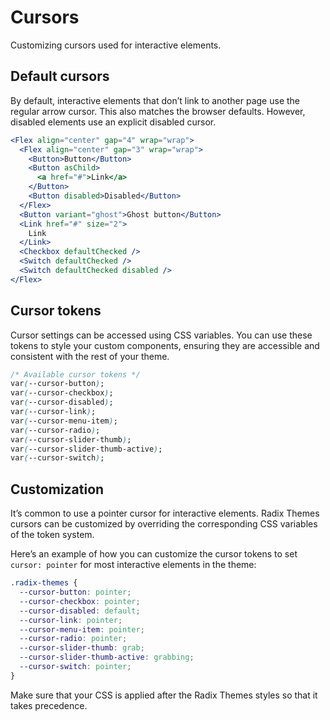 # Cursors

<Description>Customizing cursors used for interactive elements.</Description>

## Default cursors

By default, interactive elements that don’t link to another page use the regular arrow cursor. This also matches the browser defaults. However, disabled elements use an explicit disabled cursor.

```jsx live="true"
<Flex align="center" gap="4" wrap="wrap">
  <Flex align="center" gap="3" wrap="wrap">
    <Button>Button</Button>
    <Button asChild>
      <a href="#">Link</a>
    </Button>
    <Button disabled>Disabled</Button>
  </Flex>
  <Button variant="ghost">Ghost button</Button>
  <Link href="#" size="2">
    Link
  </Link>
  <Checkbox defaultChecked />
  <Switch defaultChecked />
  <Switch defaultChecked disabled />
</Flex>
```

## Cursor tokens

Cursor settings can be accessed using CSS variables. You can use these tokens to style your custom components, ensuring they are accessible and consistent with the rest of your theme.

```css
/* Available cursor tokens */
var(--cursor-button);
var(--cursor-checkbox);
var(--cursor-disabled);
var(--cursor-link);
var(--cursor-menu-item);
var(--cursor-radio);
var(--cursor-slider-thumb);
var(--cursor-slider-thumb-active);
var(--cursor-switch);
```

## Customization

It’s common to use a pointer cursor for interactive elements. Radix Themes cursors can be customized by overriding the corresponding CSS variables of the token system.

Here’s an example of how you can customize the cursor tokens to set `cursor: pointer` for most interactive elements in the theme:

```css
.radix-themes {
  --cursor-button: pointer;
  --cursor-checkbox: pointer;
  --cursor-disabled: default;
  --cursor-link: pointer;
  --cursor-menu-item: pointer;
  --cursor-radio: pointer;
  --cursor-slider-thumb: grab;
  --cursor-slider-thumb-active: grabbing;
  --cursor-switch: pointer;
}
```

Make sure that your CSS is applied after the Radix Themes styles so that it takes precedence.
